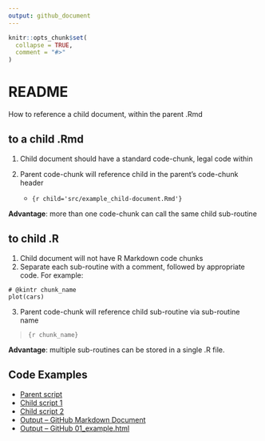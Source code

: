 ```yaml
---
output: github_document
---
```


<!-- README.md is generated from README.Rmd. Please edit that file -->

```r
knitr::opts_chunk$set(
  collapse = TRUE,
  comment = "#>"
)
```

# README

<!-- badges: start -->
<!-- badges: end -->

How to reference a child document, within the parent .Rmd

## to a child .Rmd

1. Child document should have a standard code-chunk, legal code within
1. Parent code-chunk will reference child in the parent's code-chunk header

    - `{r child='src/example_child-document.Rmd'}`
    
**Advantage**: more than one code-chunk can call the same child sub-routine
    
    
## to child .R

1. Child document will not have R Markdown code chunks
1. Separate each sub-routine with a comment, followed by appropriate code.  For example:

```
# @kintr chunk_name
plot(cars)
```


3. Parent code-chunk will reference child sub-routine via sub-routine name

> `{r chunk_name}`

**Advantage**:  multiple sub-routines can be stored in a single .R file.

## Code Examples

- [Parent script](01.example.Rmd)
- [Child script 1](src/example_starwars.R)
- [Child script 2](src/example_trees.Rmd)
- [Output -- GitHub Markdown Document](01_example.md)
- [Output -- GitHub 01_example.html](01_example.htmls)